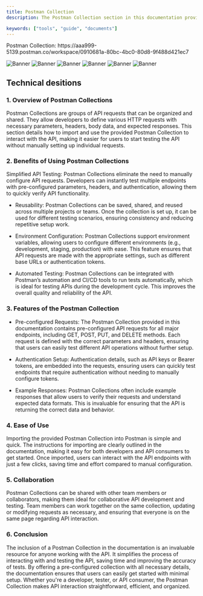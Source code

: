 ```yaml
---
title: Postman Collection
description: The Postman Collection section in this documentation provides an essential guide for API consumers and developers to easily interact with and test the API endpoints. Postman is a powerful tool for managing and testing APIs, and the inclusion of a Postman Collection offers a streamlined approach to ensure smooth API testing and validation.

keywords: ["tools", "guide", "documents"]
---
```


<Note title="Notes" type="success">
  Postman Collection:
  https://aaa999-5139.postman.co/workspace/0910681a-80bc-4bc0-80d8-9f488d421ec7
</Note>

![Banner](/images/3.png "Postman Collection")
![Banner](/images/5.png "Postman Collection")
![Banner](/images/6.png "Postman Collection")
![Banner](/images/7.png "Postman Collection")
![Banner](/images/8.png "Postman Collection")
![Banner](/images/9.png "Postman Collection")

## Technical desitions

### 1. Overview of Postman Collections

Postman Collections are groups of API requests that can be organized and shared. They allow developers to define various HTTP requests with necessary parameters, headers, body data, and expected responses. This section details how to import and use the provided Postman Collection to interact with the API, making it easier for users to start testing the API without manually setting up individual requests.

<CardGrid>
  <Card
    title="Postman Collection"
    href="https://aaa999-5139.postman.co/workspace/0910681a-80bc-4bc0-80d8-9f488d421ec7"
    icon="alignJustify"
    external={true}
    variant="small"
  />
</CardGrid>

### 2. Benefits of Using Postman Collections

Simplified API Testing: Postman Collections eliminate the need to manually configure API requests. Developers can instantly test multiple endpoints with pre-configured parameters, headers, and authentication, allowing them to quickly verify API functionality.

- Reusability: Postman Collections can be saved, shared, and reused across multiple projects or teams. Once the collection is set up, it can be used for different testing scenarios, ensuring consistency and reducing repetitive setup work.

- Environment Configuration: Postman Collections support environment variables, allowing users to configure different environments (e.g., development, staging, production) with ease. This feature ensures that API requests are made with the appropriate settings, such as different base URLs or authentication tokens.

- Automated Testing: Postman Collections can be integrated with Postman’s automation and CI/CD tools to run tests automatically, which is ideal for testing APIs during the development cycle. This improves the overall quality and reliability of the API.

### 3. Features of the Postman Collection

- Pre-configured Requests: The Postman Collection provided in this documentation contains pre-configured API requests for all major endpoints, including GET, POST, PUT, and DELETE methods. Each request is defined with the correct parameters and headers, ensuring that users can easily test different API operations without further setup.

- Authentication Setup: Authentication details, such as API keys or Bearer tokens, are embedded into the requests, ensuring users can quickly test endpoints that require authentication without needing to manually configure tokens.

- Example Responses: Postman Collections often include example responses that allow users to verify their requests and understand expected data formats. This is invaluable for ensuring that the API is returning the correct data and behavior.

### 4. Ease of Use

Importing the provided Postman Collection into Postman is simple and quick. The instructions for importing are clearly outlined in the documentation, making it easy for both developers and API consumers to get started. Once imported, users can interact with the API endpoints with just a few clicks, saving time and effort compared to manual configuration.

### 5. Collaboration

Postman Collections can be shared with other team members or collaborators, making them ideal for collaborative API development and testing. Team members can work together on the same collection, updating or modifying requests as necessary, and ensuring that everyone is on the same page regarding API interaction.

### 6. Conclusion

The inclusion of a Postman Collection in the documentation is an invaluable resource for anyone working with the API. It simplifies the process of interacting with and testing the API, saving time and improving the accuracy of tests. By offering a pre-configured collection with all necessary details, the documentation ensures that users can easily get started with minimal setup. Whether you're a developer, tester, or API consumer, the Postman Collection makes API interaction straightforward, efficient, and organized.
